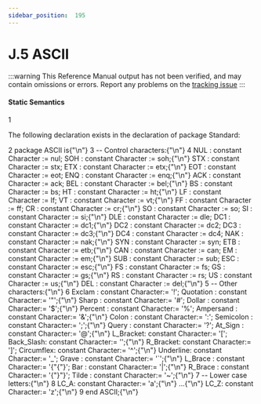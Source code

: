 ```yaml
---
sidebar_position:  195
---
```


# J.5 ASCII

:::warning
This Reference Manual output has not been verified,
and may contain omissions or errors.
Report any problems on the [tracking issue](https://github.com/ada-lang-io/ada-lang-io/issues/20)
:::



#### Static Semantics

<MarginText>1</MarginText>
<p>The following declaration exists in the declaration of package Standard: <br /></p>

<MarginText>2</MarginText>
<CodeBlock language="ada">
package ASCII is{"\n"}
<MarginText>3</MarginText>
  --  Control characters:{"\n"}
<MarginText>4</MarginText>
  NUL   : constant Character := nul; 	SOH   : constant Character := soh;{"\n"}  STX   : constant Character := stx; 	ETX   : constant Character := etx;{"\n"}  EOT   : constant Character := eot; 	ENQ   : constant Character := enq;{"\n"}  ACK   : constant Character := ack; 	BEL   : constant Character := bel;{"\n"}  BS    : constant Character := bs; 	HT    : constant Character := ht;{"\n"}  LF    : constant Character := lf; 	VT    : constant Character := vt;{"\n"}  FF    : constant Character := ff; 	CR    : constant Character := cr;{"\n"}  SO    : constant Character := so; 	SI    : constant Character := si;{"\n"}  DLE   : constant Character := dle; 	DC1   : constant Character := dc1;{"\n"}  DC2   : constant Character := dc2; 	DC3   : constant Character := dc3;{"\n"}  DC4   : constant Character := dc4; 	NAK   : constant Character := nak;{"\n"}  SYN   : constant Character := syn; 	ETB   : constant Character := etb;{"\n"}  CAN   : constant Character := can; 	EM    : constant Character := em;{"\n"}  SUB   : constant Character := sub; 	ESC   : constant Character := esc;{"\n"}  FS    : constant Character := fs; 	GS    : constant Character := gs;{"\n"}  RS    : constant Character := rs; 	US    : constant Character := us;{"\n"}  DEL   : constant Character := del;{"\n"}
<MarginText>5</MarginText>
  -- Other characters:{"\n"}
<MarginText>6</MarginText>
  Exclam   : constant Character:= '!';	Quotation : constant Character:= '"';{"\n"}  Sharp    : constant Character:= '#';	Dollar    : constant Character:= '$';{"\n"}  Percent  : constant Character:= '%';	Ampersand : constant Character:= '&';{"\n"}  Colon    : constant Character:= ':';	Semicolon : constant Character:= ';';{"\n"}  Query    : constant Character:= '?';	At_Sign   : constant Character:= '@';{"\n"}  L_Bracket: constant Character:= '[';	Back_Slash: constant Character:= '\';{"\n"}  R_Bracket: constant Character:= ']';	Circumflex: constant Character:= '^';{"\n"}  Underline: constant Character:= '_';	Grave     : constant Character:= '`';{"\n"}  L_Brace  : constant Character:= '{"{"}';	Bar       : constant Character:= '|';{"\n"}  R_Brace  : constant Character:= '{"}"}';	Tilde     : constant Character:= '~';{"\n"}
<MarginText>7</MarginText>
  -- Lower case letters:{"\n"}
<MarginText>8</MarginText>
  LC_A: constant Character:= 'a';{"\n"}  ...{"\n"}  LC_Z: constant Character:= 'z';{"\n"}
<MarginText>9</MarginText>
end ASCII;{"\n"}

</CodeBlock>
